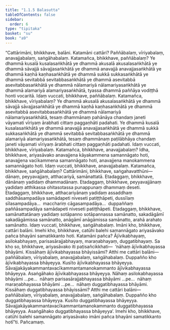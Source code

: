 ```yaml
---
title: "1.1.5 Balasutta"
tableOfContents: false
sidebar:
  order: 6
type: "tipitaka"
basket: "su"
book: "a9"
---
```



<DynamicBreadcrumb />

<Division number="5" book="a9" bookNo="17" page="173">

<Paragraph number="54" book="a9">
“Cattārimāni, bhikkhave, balāni. Katamāni cattāri? Paññābalaṃ, vīriyabalaṃ, anavajjabalaṃ, saṅgāhabalaṃ. Katamañca, bhikkhave, paññābalaṃ? Ye dhammā kusalā kusalasaṅkhātā ye dhammā akusalā akusalasaṅkhātā ye dhammā sāvajjā sāvajjasaṅkhātā ye dhammā anavajjā anavajjasaṅkhātā ye dhammā kaṇhā kaṇhasaṅkhātā ye dhammā sukkā sukkasaṅkhātā ye dhammā sevitabbā sevitabbasaṅkhātā ye dhammā asevitabbā asevitabbasaṅkhātā ye dhammā nālamariyā nālamariyasaṅkhātā ye dhammā alamariyā alamariyasaṅkhātā, tyassa dhammā paññāya vodiṭṭhā honti vocaritā. Idaṃ vuccati, bhikkhave, paññābalaṃ.
</Paragraph>

<Paragraph number="55" book="a9">
Katamañca, bhikkhave, vīriyabalaṃ? Ye dhammā akusalā akusalasaṅkhātā ye dhammā sāvajjā sāvajjasaṅkhātā ye dhammā kaṇhā kaṇhasaṅkhātā ye dhammā asevitabbā asevitabbasaṅkhātā ye dhammā nālamariyā nālamariyasaṅkhātā, tesaṃ dhammānaṃ pahānāya chandaṃ janeti vāyamati vīriyaṃ ārabhati cittaṃ paggaṇhāti padahati. Ye dhammā kusalā kusalasaṅkhātā ye dhammā anavajjā anavajjasaṅkhātā ye dhammā sukkā sukkasaṅkhātā ye dhammā sevitabbā sevitabbasaṅkhātā ye dhammā alamariyā alamariyasaṅkhātā, tesaṃ dhammānaṃ paṭilābhāya chandaṃ janeti vāyamati vīriyaṃ ārabhati cittaṃ paggaṇhāti padahati. Idaṃ vuccati, bhikkhave, vīriyabalaṃ.
</Paragraph>

<Paragraph number="56" book="a9">
Katamañca, bhikkhave, anavajjabalaṃ? Idha, bhikkhave, ariyasāvako anavajjena kāyakammena samannāgato hoti, anavajjena vacīkammena samannāgato hoti, anavajjena manokammena samannāgato hoti. Idaṃ vuccati, bhikkhave, anavajjabalaṃ.
</Paragraph>

<Paragraph number="57" book="a9">
Katamañca, bhikkhave, saṅgāhabalaṃ? Cattārimāni, bhikkhave, saṅgahavatthūni—  dānaṃ, peyyavajjaṃ, atthacariyā, samānattatā. Etadaggaṃ, bhikkhave, dānānaṃ yadidaṃ dhammadānaṃ. Etadaggaṃ, bhikkhave, peyyavajjānaṃ yadidaṃ atthikassa ohitasotassa punappunaṃ dhammaṃ deseti. Etadaggaṃ, bhikkhave, atthacariyānaṃ yadidaṃ assaddhaṃ saddhāsampadāya samādapeti niveseti patiṭṭhāpeti, dussīlaṃ sīlasampadāya…  macchariṃ cāgasampadāya…  duppaññaṃ paññāsampadāya samādapeti niveseti patiṭṭhāpeti. Etadaggaṃ, bhikkhave, samānattatānaṃ yadidaṃ sotāpanno sotāpannassa samānatto, sakadāgāmī sakadāgāmissa samānatto, anāgāmī anāgāmissa samānatto, arahā arahato samānatto. Idaṃ vuccati, bhikkhave, saṅgāhabalaṃ. Imāni kho, bhikkhave, cattāri balāni.
</Paragraph>

<Paragraph number="58" book="a9">
Imehi kho, bhikkhave, catūhi balehi samannāgato ariyasāvako pañca bhayāni samatikkanto hoti. Katamāni pañca? Ājīvikabhayaṃ, asilokabhayaṃ, parisasārajjabhayaṃ, maraṇabhayaṃ, duggatibhayaṃ. Sa kho so, bhikkhave, ariyasāvako iti paṭisañcikkhati—  ‘nāhaṃ ājīvikabhayassa bhāyāmi. Kissāhaṃ ājīvikabhayassa bhāyissāmi? Atthi me cattāri balāni—  paññābalaṃ, vīriyabalaṃ, anavajjabalaṃ, saṅgāhabalaṃ. Duppañño kho ājīvikabhayassa bhāyeyya. Kusīto ājīvikabhayassa bhāyeyya. Sāvajjakāyakammantavacīkammantamanokammanto ājīvikabhayassa bhāyeyya. Asaṅgāhako ājīvikabhayassa bhāyeyya. Nāhaṃ asilokabhayassa bhāyāmi …pe…  nāhaṃ parisasārajjabhayassa bhāyāmi …pe…  nāhaṃ maraṇabhayassa bhāyāmi …pe…  nāhaṃ duggatibhayassa bhāyāmi. Kissāhaṃ duggatibhayassa bhāyissāmi? Atthi me cattāri balāni—  paññābalaṃ, vīriyabalaṃ, anavajjabalaṃ, saṅgāhabalaṃ. Duppañño kho duggatibhayassa bhāyeyya. Kusīto duggatibhayassa bhāyeyya. Sāvajjakāyakammantavacīkammantamanokammanto duggatibhayassa bhāyeyya. Asaṅgāhako duggatibhayassa bhāyeyya’. Imehi kho, bhikkhave, catūhi balehi samannāgato ariyasāvako imāni pañca bhayāni samatikkanto hotī”ti.

</Paragraph>
</Division>

<Paragraph number="59" type="center" book="a9">
Pañcamaṃ.
</Paragraph>